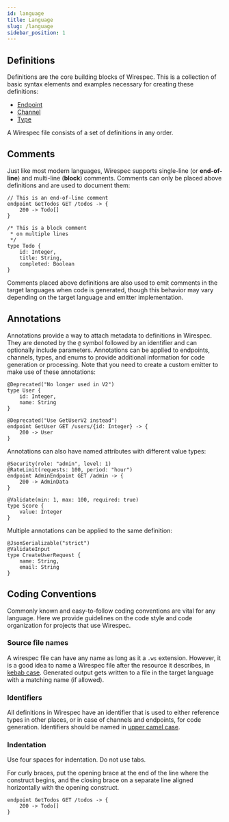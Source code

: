 ```yaml
---
id: language
title: Language
slug: /language
sidebar_position: 1
---
```


## Definitions

Definitions are the core building blocks of Wirespec. This is a collection of basic syntax elements and examples
necessary for creating these definitions:

- [Endpoint](language/endpoints)
- [Channel](language/channels)
- [Type](language/types)

A Wirespec file consists of a set of definitions in any order.

## Comments

Just like most modern languages, Wirespec supports single-line (or **end-of-line**) and multi-line (**block**) comments. Comments can only be placed above definitions and are used to document them:

```wirespec
// This is an end-of-line comment
endpoint GetTodos GET /todos -> {
    200 -> Todo[]
}

/* This is a block comment
 * on multiple lines
 */
type Todo {
    id: Integer,
    title: String,
    completed: Boolean
}
```

Comments placed above definitions are also used to emit comments in the target languages when code is generated, though
this behavior may vary depending on the target language and emitter implementation.

## Annotations

Annotations provide a way to attach metadata to definitions in Wirespec. They are denoted by the `@` symbol followed by
an identifier and can optionally include parameters. Annotations can be applied to endpoints, channels, types, and
enums to provide additional information for code generation or processing. Note that you need to create a custom emitter
to make use of these annotations:

```wirespec
@Deprecated("No longer used in V2")
type User {
    id: Integer,
    name: String
}

@Deprecated("Use GetUserV2 instead")
endpoint GetUser GET /users/{id: Integer} -> {
    200 -> User
}
```

Annotations can also have named attributes with different value types:

```wirespec
@Security(role: "admin", level: 1)
@RateLimit(requests: 100, period: "hour")
endpoint AdminEndpoint GET /admin -> {
    200 -> AdminData
}

@Validate(min: 1, max: 100, required: true)
type Score {
    value: Integer
}
```

Multiple annotations can be applied to the same definition:

```wirespec
@JsonSerializable("strict")
@ValidateInput
type CreateUserRequest {
    name: String,
    email: String
}
```

## Coding Conventions

Commonly known and easy-to-follow coding conventions are vital for any language. Here we provide guidelines on the code
style and code organization for projects that use Wirespec.

### Source file names

A wirespec file can have any name as long as it a `.ws` extension. However, it is a good idea to name a Wirespec
file after the resource it describes, in [kebab case](https://en.wikipedia.org/wiki/Letter_case#Kebab_case). Generated
output gets written to a file in the target language with a matching name (if allowed).

### Identifiers

All definitions in Wirespec have an identifier that is used to either reference types in other places, or in case of
channels and endpoints, for code generation. Identifiers should be named in
[upper camel case](https://en.wikipedia.org/wiki/Camel_case).

### Indentation

Use four spaces for indentation. Do not use tabs.

For curly braces, put the opening brace at the end of the line where the construct begins, and the closing brace on a
separate line aligned horizontally with the opening construct.

```wirespec
endpoint GetTodos GET /todos -> {
    200 -> Todo[]
}
```
